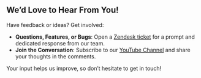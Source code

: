 ## We’d Love to Hear From You!

Have feedback or ideas? Get involved:

- **Questions, Features, or Bugs**: Open a [Zendesk ticket](https://support.volkovlabs.io) for a prompt and dedicated response from our team.
- **Join the Conversation**: Subscribe to our [YouTube Channel](https://youtube.com/@volkovlabs) and share your thoughts in the comments.

Your input helps us improve, so don’t hesitate to get in touch!
